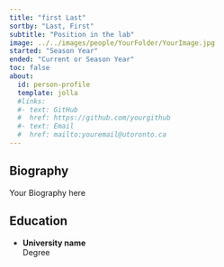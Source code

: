 ```yaml
---
title: "first Last"
sortby: "Last, First"
subtitle: "Position in the lab"
image: ../../images/people/YourFolder/YourImage.jpg
started: "Season Year"
ended: "Current or Season Year"
toc: false
about:
  id: person-profile
  template: jolla
  #links:
  #- text: GitHub
  #  href: https://github.com/yourgithub
  #- text: Email
  #  href: mailto:youremail@utoronto.ca
---
```


::: {#person-profile}
:::
## Biography

Your Biography here

## Education

-   **University name**<br /> Degree